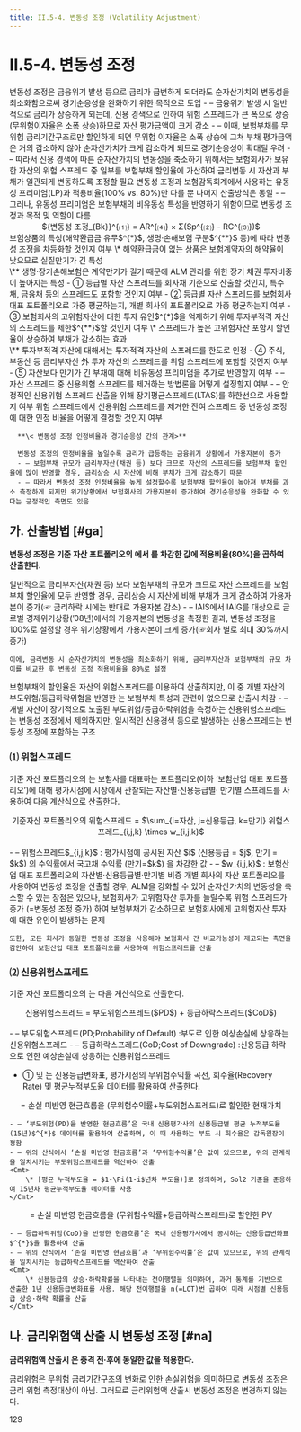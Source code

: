 ```yaml
---
title: II.5-4. 변동성 조정 (Volatility Adjustment)
---
```

# II.5-4. 변동성 조정

<Accordion  activeIndex={[]}>
<AccordionTab header="변동성 조정의 역할">
    변동성 조정은 금융위기 발생 등으로 금리가 급변하게 되더라도 순자산가치의 변동성을 최소화함으로써 경기순응성을 완화하기 위한 목적으로 도입
    - – 금융위기 발생 시 일반적으로 금리가 상승하게 되는데, 신용 경색으로 인하여 위험 스프레드가 큰 폭으로 상승(무위험이자율은 소폭 상승)하므로 자산 평가금액이 크게 감소
    - – 이때, 보험부채를 무위험 금리기간구조로만 할인하게 되면 무위험 이자율은 소폭 상승에 그쳐 부채 평가금액은 거의 감소하지 않아 순자산가치가 크게 감소하게 되므로 경기순응성이 확대될 우려
    - – 따라서 신용 경색에 따른 순자산가치의 변동성을 축소하기 위해서는 보험회사가 보유한 자산의 위험 스프레드 중 일부를 보험부채 할인율에 가산하여 금리변동 시 자산과 부채가 일관되게 변동하도록 조정할 필요
</AccordionTab>
<AccordionTab header="변동성 조정과 유동성 프리미엄과 비교">
    변동성 조정과 보험감독회계에서 사용하는 유동성 프리미엄(LP)과 적용비율(100% vs. 80%)만 다를 뿐 나머지 산출방식은 동일
    - – 그러나, 유동성 프리미엄은 보험부채의 비유동성 특성을 반영하기 위함이므로 변동성 조정과 목적 및 역할이 다름
</AccordionTab>
<AccordionTab header="변동성 조정 산출을 위한 주요 고려사항">

<Math>
<center>
    ${변동성 조정_{Bk}}^{⑴} = AR^{⑷} × Σ(Sp^{⑵} - RC^{⑶})$
</center>
</Math>


  <Accordion  activeIndex={[]}>
  <AccordionTab header="⑴ Bucket : 보험부채 별로 변동성 조정 차등화 여부">
      보험상품의 특성(해약환급금 유무$^{*}$, 생명·손해보험 구분$^{**}$ 등)에 따라 변동성 조정을 차등화할 것인지 여부
      <Cmt>
        \* 해약환급금이 없는 상품은 보험계약자의 해약율이 낮으므로 실질만기가 긴 특성<br/>
        \** 생명·장기손해보험은 계약만기가 길기 때문에 ALM 관리를 위한 장기 채권 투자비중이 높아지는 특성
      </Cmt>
  </AccordionTab>
  <AccordionTab header="⑵ Spread : 변동성 조정의 기초가 되는 위험 스프레드 선정기준">
      - ① 등급별 자산 스프레드를 회사채 기준으로 산출할 것인지, 특수채, 금융채 등의 스프레드도 포함할 것인지 여부
      - ② 등급별 자산 스프레드를 보험회사 대표 포트폴리오로 가중 평균하는지, 개별 회사의 포트폴리오로 가중 평균하는지 여부
      - ③ 보험회사의 고위험자산에 대한 투자 유인$^{*}$을 억제하기 위해 투자부적격 자산의 스프레드를 제한$^{**}$할 것인지 여부
          <Cmt>
            \* 스프레드가 높은 고위험자산 포함시 할인율이 상승하여 부채가 감소하는 효과<br/>
            \** 투자부적격 자산에 대해서는 투자적격 자산의 스프레드를 한도로 인정
          </Cmt>
      - ④ 주식, 부동산 등 금리부자산 外 투자 자산의 스프레드를 위험 스프레드에 포함할 것인지 여부
      - ⑤ 자산보다 만기가 긴 부채에 대해 비유동성 프리미엄을 추가로 반영할지 여부
  </AccordionTab>
  <AccordionTab header="⑶ Risk Correction : 변동성 조정과 관련이 없는 신용위험 스프레드 조정 방법">
      - – 자산 스프레드 중 신용위험 스프레드를 제거하는 방법론을 어떻게 설정할지 여부
      - – 안정적인 신용위험 스프레드 산출을 위해 장기평균스프레드(LTAS)를 하한선으로 사용할지 여부
  </AccordionTab>
  <AccordionTab header="⑷ Application Ratio : 변동성 조정 인정비율 결정">
      위험 스프레드에서 신용위험 스프레드를 제거한 잔여 스프레드 중 변동성 조정에 대한 인정 비율을 어떻게 결정할 것인지 여부

      **\< 변동성 조정 인정비율과 경기순응성 간의 관계>**

      변동성 조정의 인정비율을 높일수록 금리가 급등하는 금융위기 상황에서 가용자본이 증가
      - – 보험부채 규모가 금리부자산(채권 등) 보다 크므로 자산의 스프레드를 보험부채 할인율에 많이 반영할 경우, 금리상승 시 자산에 비해 부채가 크게 감소하기 때문
      - – 따라서 변동성 조정 인정비율을 높게 설정할수록 보험부채 할인율이 높아져 부채를 과소 측정하게 되지만 위기상황에서 보험회사의 가용자본이 증가하여 경기순응성을 완화할 수 있다는 긍정적인 측면도 있음
      
  </AccordionTab>
  </Accordion>

</AccordionTab>
</Accordion>

## 가. 산출방법 [#ga]
**변동성 조정은 기준 자산 포트폴리오의  <OverlayDemo id="위험스프레드"/>에서 <OverlayDemo id="신용위험스프레드"/>를 차감한 값에 적용비율(80%)을 곱하여 산출한다.**

<Accordion activeIndex={[]}>
<AccordionTab header="변동성 조정 적용비율을 80%로 적용하는 이유 ">
    일반적으로 금리부자산(채권 등) 보다 보험부채의 규모가 크므로 자산 스프레드를 보험부채 할인율에 모두 반영할 경우, 금리상승 시 자산에 비해 부채가 크게 감소하여 가용자본이 증가(☞ 금리하락 시에는 반대로 가용자본 감소)
    - – IAIS에서 IAIG를 대상으로 글로벌 경제위기상황(’08년)에서의 가용자본의 변동성을 측정한 결과, 변동성 조정을 100%로 설정할 경우 위기상황에서 가용자본이 크게 증가(☞회사 별로 최대 30%까지 증가)

    이에, 금리변동 시 순자산가치의 변동성을 최소화하기 위해, 금리부자산과 보험부채의 규모 차이를 비교한 후 변동성 조정 적용비율을 80%로 설정
</AccordionTab>
<AccordionTab header="신용위험 스프레드를 차감하는 이유 ">
    보험부채의 할인율은 자산의 위험스프레드를 이용하여 산출하지만, 이 중 개별 자산의 부도위험/등급하락위험을 반영한 <OverlayDemo id="신용위험스프레드"/>는 보험부채 특성과 관련이 없으므로 <OverlayDemo id="변동성조정"/> 산출시 차감
    - – 개별 자산이 장기적으로 노출된 부도위험/등급하락위험을 측정하는 신용위험스프레드는 변동성 조정에서 제외하지만, 일시적인 신용경색 등으로 발생하는 신용스프레드는 변동성 조정에 포함하는 구조
</AccordionTab>
</Accordion>

### ⑴ 위험스프레드
기준 자산 포트폴리오의  <OverlayDemo id="위험스프레드"/>는 보험사를 대표하는 포트폴리오(이하 ‘보험산업 대표 포트폴리오’)에 대해 평가시점에 시장에서 관찰되는 자산별·신용등급별· 만기별 스프레드를 사용하여 다음 계산식으로 산출한다.

<Math>
<center>
 기준자산 포트폴리오의 위험스프레드 = $\sum_{i=자산, j=신용등급, k=만기} 위험스프레드_{i,j,k} \times w_{i,j,k}$
</center>
<br/>
<Cmt>
 - – 위험스프레드$_{i,j,k}$ : 평가시점에 공시된 자산 $i$ (신용등급 = $j$, 만기 = $k$) 의 수익률에서 국고채 수익률 (만기=$k$) 을 차감한 값
 - – $w_{i,j,k}$ : 보험산업 대표 포트폴리오의 자산별·신용등급별·만기별 비중
</Cmt>
</Math>

<Accordion activeIndex={[]}>
<AccordionTab header="보험산업 대표 포트폴리오를 사용하는 이유 ">
    개별 회사의 자산 포트폴리오를 사용하여 변동성 조정을 산출할 경우, ALM을 강화할 수 있어 순자산가치의 변동성을 축소할 수 있는 장점은 있으나, 보험회사가 고위험자산 투자를 늘릴수록 위험 스프레드가 증가 (=변동성 조정 증가) 하여 보험부채가 감소하므로 보험회사에게 고위험자산 투자에 대한 유인이 발생하는 문제

    또한, 모든 회사가 동일한 변동성 조정을 사용해야 보험회사 간 비교가능성이 제고되는 측면을 감안하여 보험산업 대표 포트폴리오를 사용하여 위험스프레드를 산출
</AccordionTab>
</Accordion>


### ⑵ 신용위험스프레드
기준 자산 포트폴리오의 <OverlayDemo id="신용위험스프레드"/>는 다음 계산식으로 산출한다.
<Math>
<center>
    신용위험스프레드 = 부도위험스프레드($PD$) + 등급하락스프레드($CoD$)
</center>
<br/>
<Cmt>
 - – 부도위험스프레드(PD;Probability of Default) :부도로 인한 예상손실에 상응하는 신용위험스프레드
 - – 등급하락스프레드(CoD;Cost of Downgrade) :신용등급 하락으로 인한 예상손실에 상응하는 신용위험스프레드
</Cmt>
</Math>

- ① <OverlayDemo id="부도위험스프레드"/> 및 <OverlayDemo id="등급하락스프레드"/>는 신용등급변화표, 평가시점의 무위험수익률 곡선, 회수율(Recovery Rate) 및 평균누적부도율 데이터를 활용하여 산출한다.

<Accordion  activeIndex={[]}>
<AccordionTab header="부도위험스프레드 산출방법 ">
    <Math>
    부도위험을 반영한 현금흐름을 무위험수익률로 할인한 현재가치
    <center>
    = 손실 미반영 현금흐름을 (무위험수익률+부도위험스프레드)로 할인한 현재가치
    </center>
    </Math>

    - – ‘부도위험(PD)을 반영한 현금흐름’은 국내 신용평가사의 신용등급별 평균 누적부도율 (15년)$^{*}$ 데이터를 활용하여 산출하며, 이 때 사용하는 부도 시 회수율은 감독원장이 정함
    - – 위의 산식에서 ‘손실 미반영 현금흐름’과 ‘무위험수익률’은 값이 있으므로, 위의 관계식을 일치시키는 부도위험스프레드를 역산하여 산출
    <Cmt> 
        \* [평균 누적부도율 = $1-\Pi(1-i$년차 부도율)]로 정의하며, Sol2 기준을 준용하여 15년차 평균누적부도율 데이터를 사용
    </Cmt>

</AccordionTab>
<AccordionTab header="등급하락스프레드 산출방법 ">
    <Math>
    등급하락위험을 반영한 현금흐름을 무위험수익률로 할인한 현재가치
    <center>
    = 손실 미반영 현금흐름을 (무위험수익률+등급하락스프레드)로 할인한 PV
    </center>
    </Math>

    - – 등급하락위험(CoD)을 반영한 현금흐름’은 국내 신용평가사에서 공시하는 신용등급변화표$^{*}$을 활용하여 산출
    - – 위의 산식에서 ‘손실 미반영 현금흐름’과 ‘무위험수익률’은 값이 있으므로, 위의 관계식을 일치시키는 등급하락스프레드를 역산하여 산출
    <Cmt> 
        \* 신용등급의 상승·하락확률을 나타내는 전이행렬을 의미하며, 과거 통계를 기반으로 산출한 1년 신용등급변화표를 사용. 해당 전이행렬을 n(=LOT)번 곱하여 미래 시점별 신용등급 상승·하락 확률을 산출
    </Cmt>

</AccordionTab>
</Accordion>


## 나. 금리위험액 산출 시 변동성 조정 [#na]
**금리위험액 산출시 <OverlayDemo id="변동성조정"/>은 충격 전·후에 동일한 값을 적용한다.**

<Accordion activeIndex={[]}>
<AccordionTab header="금리위험액 산출시 변동성 조정은 변경하지 않는 이유 ">
    금리위험은 무위험 금리기간구조의 변화로 인한 손실위험을 의미하므로 변동성 조정은 금리 위험 측정대상이 아님. 그러므로 금리위험액 산출시 변동성 조정은 변경하지 않는다.
</AccordionTab>
</Accordion>

<Cl>129</Cl>
